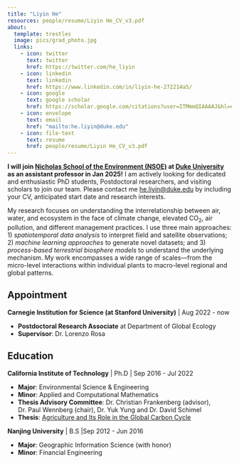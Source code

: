 ```yaml
---
title: "Liyin He"
resources: people/resume/Liyin He_CV_v3.pdf
about:
  template: trestles
  image: pics/grad_photo.jpg
  links:
    - icon: twitter
      text: twitter
      href: https://twitter.com/he_liyin 
    - icon: linkedin
      text: linkedin
      href: https://www.linkedin.com/in/liyin-he-272214a5/ 
    - icon: google
      text: google scholar      
      href: https://scholar.google.com/citations?user=ITMmmQIAAAAJ&hl=en 
    - icon: envelope
      text: email   
      href: "mailto:he.liyin@duke.edu"
    - icon: file-text
      text: resume   
      href: people/resume/Liyin He_CV_v3.pdf
---
```


:::{#hero-heading}

**I will join [Nicholas School of the Environment (NSOE)](https://nicholas.duke.edu/) at [Duke University](https://duke.edu/) as an assistant professor in Jan 2025!** I am actively looking for dedicated and enthusiastic PhD students, Postdoctoral researchers, and visiting scholars to join our team. Please contact me <he.liyin@duke.edu> by including your CV, anticipated start date and research interests.

My research focuses on understanding the interrelationship between air, water, and ecosystem in the face of climate change, elevated CO~2~, air pollution, and different management practices. I use three main approaches: 1) *spatiotemporal data analysis* to interpret field and satellite observations; 2) *machine learning approaches* to generate novel datasets; and 3) *process-based terrestrial biosphere models* to understand the underlying mechanism. My work encompasses a wide range of scales—from the micro-level interactions within individual plants to macro-level regional and global patterns.


## **Appointment**

**Carnegie Institution for Science (at Stanford University)** | Aug 2022 - now\

- **Postdoctoral Research Associate** at Department of Global Ecology
- **Supervisor**: Dr. Lorenzo Rosa

## **Education**

**California Institute of Technology** | Ph.D | Sep 2016 - Jul 2022

- **Major**: Environmental Science & Engineering
- **Minor**: Applied and Computational Mathematics
- **Thesis Advisory Committee**: Dr. Christian Frankenberg (advisor), Dr. Paul Wennberg (chair), Dr. Yuk Yung and Dr. David Schimel
- **Thesis**: [Agriculture and Its Role in the Global Carbon Cycle](https://thesis.library.caltech.edu/15140/)

**Nanjing University** | B.S |Sep 2012 - Jun 2016

- **Major**: Geographic Information Science (with honor)\
- **Minor**: Financial Engineering 

:::
